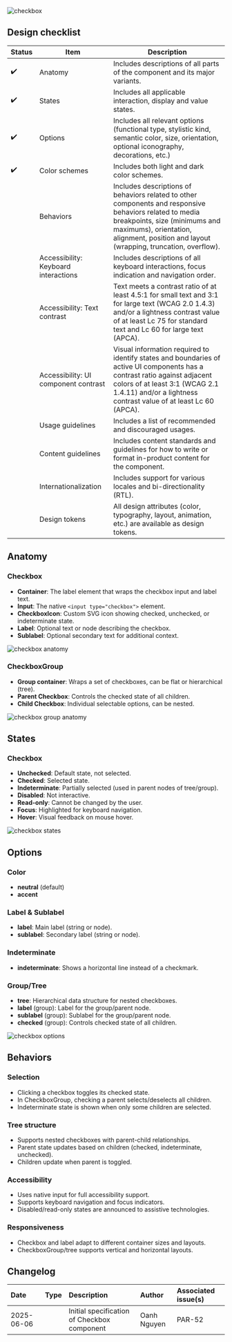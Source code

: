 
<Image src={imageSrc.previewPlaceholder} alt='checkbox' />

## Design checklist

| Status | Item                                 | Description                                                                                                                                                                                                                       |
| ------ | ------------------------------------ | --------------------------------------------------------------------------------------------------------------------------------------------------------------------------------------------------------------------------------- |
| ✔️     | Anatomy                              | Includes descriptions of all parts of the component and its major variants.                                                                                                                                                       |
| ✔️     | States                               | Includes all applicable interaction, display and value states.                                                                                                                                                                    |
| ✔️     | Options                              | Includes all relevant options (functional type, stylistic kind, semantic color, size, orientation, optional iconography, decorations, etc.)                                                                                       |
| ✔️     | Color schemes                        | Includes both light and dark color schemes.                                                                                                                                                                                       |
|        | Behaviors                            | Includes descriptions of behaviors related to other components and responsive behaviors related to media breakpoints, size (minimums and maximums), orientation, alignment, position and layout (wrapping, truncation, overflow). |
|        | Accessibility: Keyboard interactions | Includes descriptions of all keyboard interactions, focus indication and navigation order.                                                                                                                                        |
|        | Accessibility: Text contrast         | Text meets a contrast ratio of at least 4.5:1 for small text and 3:1 for large text (WCAG 2.0 1.4.3) and/or a lightness contrast value of at least Lc 75 for standard text and Lc 60 for large text (APCA).                       |
|        | Accessibility: UI component contrast | Visual information required to identify states and boundaries of active UI components has a contrast ratio against adjacent colors of at least 3:1 (WCAG 2.1 1.4.11) and/or a lightness contrast value of at least Lc 60 (APCA).  |
|        | Usage guidelines                     | Includes a list of recommended and discouraged usages.                                                                                                                                                                            |
|        | Content guidelines                   | Includes content standards and guidelines for how to write or format in-product content for the component.                                                                                                                        |
|        | Internationalization                 | Includes support for various locales and bi-directionality (RTL).                                                                                                                                                                 |
|        | Design tokens                        | All design attributes (color, typography, layout, animation, etc.) are available as design tokens.                                                                                                                                |

## Anatomy

### Checkbox

- **Container**: The label element that wraps the checkbox input and label text.
- **Input**: The native `<input type="checkbox">` element.
- **CheckboxIcon**: Custom SVG icon showing checked, unchecked, or indeterminate state.
- **Label**: Optional text or node describing the checkbox.
- **Sublabel**: Optional secondary text for additional context.

<Image src={imageSrc.previewPlaceholder} alt='checkbox anatomy' />

### CheckboxGroup

- **Group container**: Wraps a set of checkboxes, can be flat or hierarchical (tree).
- **Parent Checkbox**: Controls the checked state of all children.
- **Child Checkbox**: Individual selectable options, can be nested.

<Image src={imageSrc.previewPlaceholder} alt='checkbox group anatomy' />

## States

### Checkbox

- **Unchecked**: Default state, not selected.
- **Checked**: Selected state.
- **Indeterminate**: Partially selected (used in parent nodes of tree/group).
- **Disabled**: Not interactive.
- **Read-only**: Cannot be changed by the user.
- **Focus**: Highlighted for keyboard navigation.
- **Hover**: Visual feedback on mouse hover.

<Image src={imageSrc.previewPlaceholder} alt='checkbox states' />

## Options

### Color

- **neutral** (default)
- **accent**

### Label & Sublabel

- **label**: Main label (string or node).
- **sublabel**: Secondary label (string or node).

### Indeterminate

- **indeterminate**: Shows a horizontal line instead of a checkmark.

### Group/Tree

- **tree**: Hierarchical data structure for nested checkboxes.
- **label** (group): Label for the group/parent node.
- **sublabel** (group): Sublabel for the group/parent node.
- **checked** (group): Controls checked state of all children.

<Image src={imageSrc.previewPlaceholder} alt='checkbox options' />

## Behaviors

### Selection

- Clicking a checkbox toggles its checked state.
- In CheckboxGroup, checking a parent selects/deselects all children.
- Indeterminate state is shown when only some children are selected.

### Tree structure

- Supports nested checkboxes with parent-child relationships.
- Parent state updates based on children (checked, indeterminate, unchecked).
- Children update when parent is toggled.

### Accessibility

- Uses native input for full accessibility support.
- Supports keyboard navigation and focus indicators.
- Disabled/read-only states are announced to assistive technologies.

### Responsiveness

- Checkbox and label adapt to different container sizes and layouts.
- CheckboxGroup/tree supports vertical and horizontal layouts.

## Changelog

| Date       | Type                                                     | Description                                 | Author      | Associated issue(s) |
| :--------- | :------------------------------------------------------- | :------------------------------------------ | :---------- | :------------------ |
| 2025-06-06 | <Badge size='sm' kind='glass' color='cyan' label="new"/> | Initial specification of Checkbox component | Oanh Nguyen | PAR-52              |
